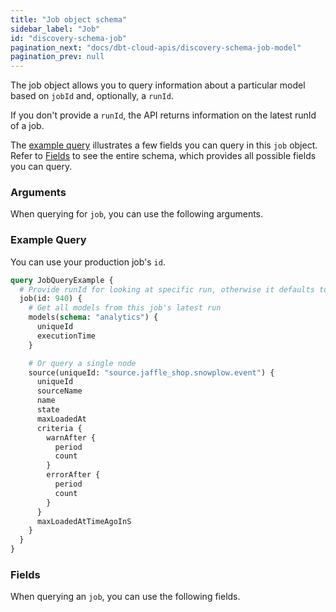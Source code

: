 ```yaml
---
title: "Job object schema"
sidebar_label: "Job"
id: "discovery-schema-job"
pagination_next: "docs/dbt-cloud-apis/discovery-schema-job-model"
pagination_prev: null
---
```



The job object allows you to query information about a particular model based on `jobId` and, optionally, a `runId`.

If you don't provide a `runId`, the API returns information on the latest runId of a job.

The [example query](#example-query) illustrates a few fields you can query in this `job` object. Refer to [Fields](#fields) to see the entire schema, which provides all possible fields you can query.

### Arguments

When querying for `job`, you can use the following arguments.

<QueryArgsTable queryName="job" />


### Example Query

You can use your production job's `id`.

```graphql
query JobQueryExample {
  # Provide runId for looking at specific run, otherwise it defaults to latest run
  job(id: 940) {
    # Get all models from this job's latest run
    models(schema: "analytics") {
      uniqueId
      executionTime
    }

    # Or query a single node
    source(uniqueId: "source.jaffle_shop.snowplow.event") {
      uniqueId
      sourceName
      name
      state
      maxLoadedAt
      criteria {
        warnAfter {
          period
          count
        }
        errorAfter {
          period
          count
        }
      }
      maxLoadedAtTimeAgoInS
    }
  }
}
```

### Fields
When querying an `job`, you can use the following fields.

<SchemaTable nodeName="JobNode" />
